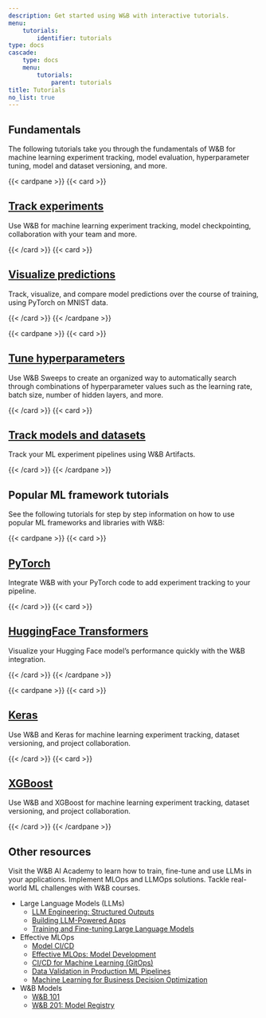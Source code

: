 ---
description: Get started using W&B with interactive tutorials.
menu:
    tutorials:
        identifier: tutorials
type: docs
cascade:
    type: docs
    menu:
        tutorials:
            parent: tutorials
title: Tutorials
no_list: true
---

## Fundamentals

The following tutorials take you through the fundamentals of W&B for machine learning experiment tracking, model evaluation, hyperparameter tuning, model and dataset versioning, and more.

{{< cardpane >}}
  {{< card >}}
    <a href="/tutorials/experiments/">
      <h2 className="card-title">Track experiments</h2>
    </a>
    <p className="card-content">Use W&B for machine learning experiment tracking, model checkpointing, collaboration with your team and more.</p>
  {{< /card >}}
  {{< card >}}
    <a href="/tutorials/tables/">
      <h2 className="card-title">Visualize predictions</h2>
    </a>
    <p className="card-content">Track, visualize, and compare model predictions over the course of training, using PyTorch on MNIST data.</p>
  {{< /card >}}
{{< /cardpane >}}

{{< cardpane >}}
  {{< card >}}
    <a href="/tutorials/sweeps/">
      <h2 className="card-title">Tune hyperparameters</h2>
    </a>
    <p className="card-content">Use W&B Sweeps to create an organized way to automatically search through combinations of hyperparameter values such as the learning rate, batch size, number of hidden layers, and more.</p>
  {{< /card >}}
  {{< card >}}
    <a href="/tutorials/artifacts/">
      <h2 className="card-title">Track models and datasets</h2>
    </a>
    <p className="card-content">Track your ML experiment pipelines using W&B Artifacts.</p>
  {{< /card >}}
{{< /cardpane >}}


## Popular ML framework tutorials
See the following tutorials for step by step information on how to use popular ML frameworks and libraries with W&B:

{{< cardpane >}}
  {{< card >}}
    <a href="/tutorials/pytorch">
      <h2 className="card-title">PyTorch</h2>
    </a>
    <p className="card-content">Integrate W&B with your PyTorch code to add experiment tracking to your pipeline.</p>
  {{< /card >}}
  {{< card >}}
    <a href="/tutorials/huggingface">
      <h2 className="card-title">HuggingFace Transformers</h2>
    </a>
    <p className="card-content">Visualize your Hugging Face model’s performance quickly with the W&B integration.</p>
  {{< /card >}}
{{< /cardpane >}}

{{< cardpane >}}
  {{< card >}}
    <a href="/tutorials/tensorflow">
      <h2 className="card-title">Keras</h2>
    </a>
    <p className="card-content">Use W&B and Keras for machine learning experiment tracking, dataset versioning, and project collaboration.</p>
  {{< /card >}}
  {{< card >}}
    <a href="/tutorials/xgboost_sweeps/">
      <h2 className="card-title">XGBoost</h2>
    </a>
    <p className="card-content">Use W&B and XGBoost for machine learning experiment tracking, dataset versioning, and project collaboration.</p>
  {{< /card >}}
{{< /cardpane >}}

## Other resources

Visit the W&B AI Academy to learn how to train, fine-tune and use LLMs in your applications. Implement MLOps and LLMOps solutions. Tackle real-world ML challenges with W&B courses.

- Large Language Models (LLMs)
    - [LLM Engineering: Structured Outputs](https://www.wandb.courses/courses/steering-language-models?utm_source=wandb_docs&utm_medium=code&utm_campaign=tutorials)
    - [Building LLM-Powered Apps](https://www.wandb.courses/courses/building-llm-powered-apps?utm_source=wandb_docs&utm_medium=code&utm_campaign=tutorials)
    - [Training and Fine-tuning Large Language Models](https://www.wandb.courses/courses/training-fine-tuning-LLMs?utm_source=wandb_docs&utm_medium=code&utm_campaign=tutorials)
- Effective MLOps
    - [Model CI/CD](https://www.wandb.courses/courses/enterprise-model-management?utm_source=wandb_docs&utm_medium=code&utm_campaign=tutorials)
    - [Effective MLOps: Model Development](https://www.wandb.courses/courses/effective-mlops-model-development?utm_source=wandb_docs&utm_medium=code&utm_campaign=tutorials)
    - [CI/CD for Machine Learning (GitOps)](https://www.wandb.courses/courses/ci-cd-for-machine-learning?utm_source=wandb_docs&utm_medium=code&utm_campaign=tutorials)
    - [Data Validation in Production ML Pipelines](https://www.wandb.courses/courses/data-validation-for-machine-learning?utm_source=wandb_docs&utm_medium=code&utm_campaign=tutorials)
    - [Machine Learning for Business Decision Optimization](https://www.wandb.courses/courses/decision-optimization?utm_source=wandb_docs&utm_medium=code&utm_campaign=tutorials)
- W&B Models
    - [W&B 101](https://wandb.ai/site/courses/101/?utm_source=wandb_docs&utm_medium=code&utm_campaign=tutorials)
    - [W&B 201: Model Registry](https://www.wandb.courses/courses/201-model-registry?utm_source=wandb_docs&utm_medium=code&utm_campaign=tutorials)

